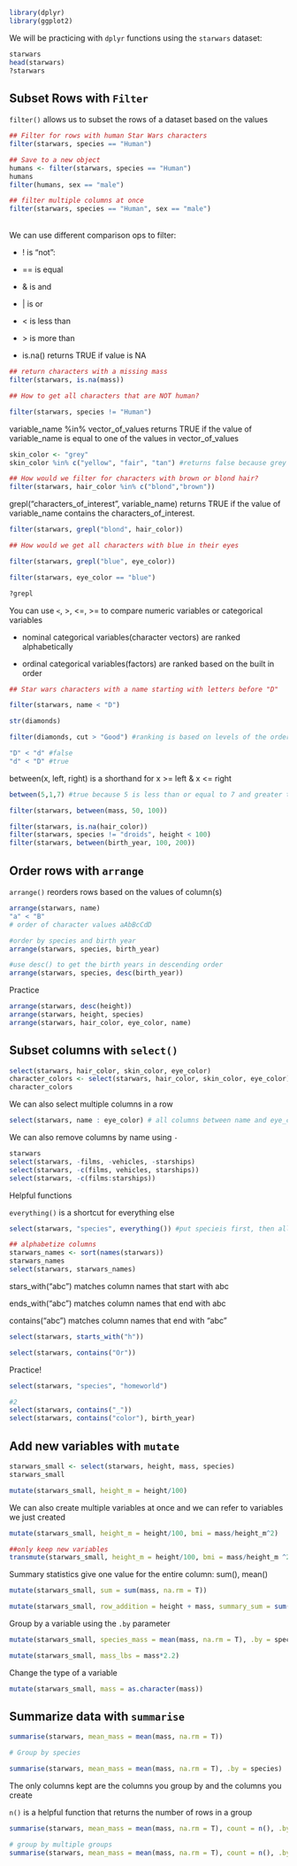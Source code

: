 ```r
library(dplyr)
library(ggplot2)
```

We will be practicing with `dplyr` functions using the `starwars` dataset:

```r
starwars
head(starwars)
?starwars
```

## Subset Rows with `Filter`

`filter()` allows us to subset the rows of a dataset based on the values

```r
## Filter for rows with human Star Wars characters
filter(starwars, species == "Human")

## Save to a new object
humans <- filter(starwars, species == "Human")
humans
filter(humans, sex == "male")

## filter multiple columns at once
filter(starwars, species == "Human", sex == "male")
```

\
We can use different comparison ops to filter:

-   ! is "not":

-   == is equal

-   & is and

-   \| is or

-   \< is less than

-   \> is more than

-   is.na() returns TRUE if value is NA

```r
## return characters with a missing mass
filter(starwars, is.na(mass))
```

```r
## How to get all characters that are NOT human?

filter(starwars, species != "Human")
```

variable_name %in% vector_of_values returns TRUE if the value of variable_name is equal to one of the values in vector_of_values

```r

skin_color <- "grey"
skin_color %in% c("yellow", "fair", "tan") #returns false because grey is not in vector of colors

## How would we filter for characters with brown or blond hair?
filter(starwars, hair_color %in% c("blond","brown"))
```

grepl("characters_of_interest", variable_name) returns TRUE if the value of variable_name contains the characters_of_interest.

```r
filter(starwars, grepl("blond", hair_color))

## How would we get all characters with blue in their eyes

filter(starwars, grepl("blue", eye_color))

filter(starwars, eye_color == "blue")

?grepl
```

You can use `<`, \>, \<=, \>= to compare numeric variables or categorical variables

-   nominal categorical variables(character vectors) are ranked alphabetically

-   ordinal categorical variables(factors) are ranked based on the built in order

```r

## Star wars characters with a name starting with letters before "D" 

filter(starwars, name < "D")

str(diamonds)

filter(diamonds, cut > "Good") #ranking is based on levels of the ordered factor cut

"D" < "d" #false
"d" < "D" #true
```

between(x, left, right) is a shorthand for x \>= left & x \<= right

```r
between(5,1,7) #true because 5 is less than or equal to 7 and greater than or equal to 1

filter(starwars, between(mass, 50, 100))
```

```r
filter(starwars, is.na(hair_color))
filter(starwars, species != "droids", height < 100)
filter(starwars, between(birth_year, 100, 200))
```

## Order rows with `arrange`

`arrange()` reorders rows based on the values of column(s)

```r
arrange(starwars, name)
"a" < "B"
# order of character values aAbBcCdD

#order by species and birth year
arrange(starwars, species, birth_year)

#use desc() to get the birth years in descending order
arrange(starwars, species, desc(birth_year))
```

Practice

```r
arrange(starwars, desc(height))
arrange(starwars, height, species)
arrange(starwars, hair_color, eye_color, name)
```

##  Subset columns with `select()`

```r
select(starwars, hair_color, skin_color, eye_color)
character_colors <- select(starwars, hair_color, skin_color, eye_color)
character_colors
```

We can also select multiple columns in a row

```r
select(starwars, name : eye_color) # all columns between name and eye_color(inclusive)
```

We can also remove columns by name using `-`

```r
starwars
select(starwars, -films, -vehicles, -starships)
select(starwars, -c(films, vehicles, starships))
select(starwars, -c(films:starships))
```

Helpful functions

`everything()` is a shortcut for everything else

```r
select(starwars, "species", everything()) #put specieis first, then all the other columns

## alphabetize columns
starwars_names <- sort(names(starwars))
starwars_names
select(starwars, starwars_names)
```

stars_with("abc") matches column names that start with abc

ends_with("abc") matches column names that end with abc

contains("abc") matches column names that end with "abc"

```r
select(starwars, starts_with("h"))

select(starwars, contains("Or"))
```

Practice!

```r
select(starwars, "species", "homeworld")

#2 
select(starwars, contains("_"))
select(starwars, contains("color"), birth_year)
```

## Add new variables with `mutate`

```r
starwars_small <- select(starwars, height, mass, species)
starwars_small

mutate(starwars_small, height_m = height/100)
```

We can also create multiple variables at once and we can refer to variables we just created

```r
mutate(starwars_small, height_m = height/100, bmi = mass/height_m^2)

##only keep new variables
transmute(starwars_small, height_m = height/100, bmi = mass/height_m ^2)

```

Summary statistics give one value for the entire column: sum(), mean()

```r
mutate(starwars_small, sum = sum(mass, na.rm = T))

mutate(starwars_small, row_addition = height + mass, summary_sum = sum(height, mass, na.rm = T))
```

Group by a variable using the `.by` parameter

```r
mutate(starwars_small, species_mass = mean(mass, na.rm = T), .by = species)
```

```r
mutate(starwars_small, mass_lbs = mass*2.2)
```

Change the type of a variable

```r
mutate(starwars_small, mass = as.character(mass))
```

## Summarize data with `summarise`

```r
summarise(starwars, mean_mass = mean(mass, na.rm = T))

# Group by species

summarise(starwars, mean_mass = mean(mass, na.rm = T), .by = species)
```

The only columns kept are the columns you group by and the columns you create

`n()` is a helpful function that returns the number of rows in a group

```r
summarise(starwars, mean_mass = mean(mass, na.rm = T), count = n(), .by = species)

# group by multiple groups
summarise(starwars, mean_mass = mean(mass, na.rm = T), count = n(), .by = c(species, sex))
```
